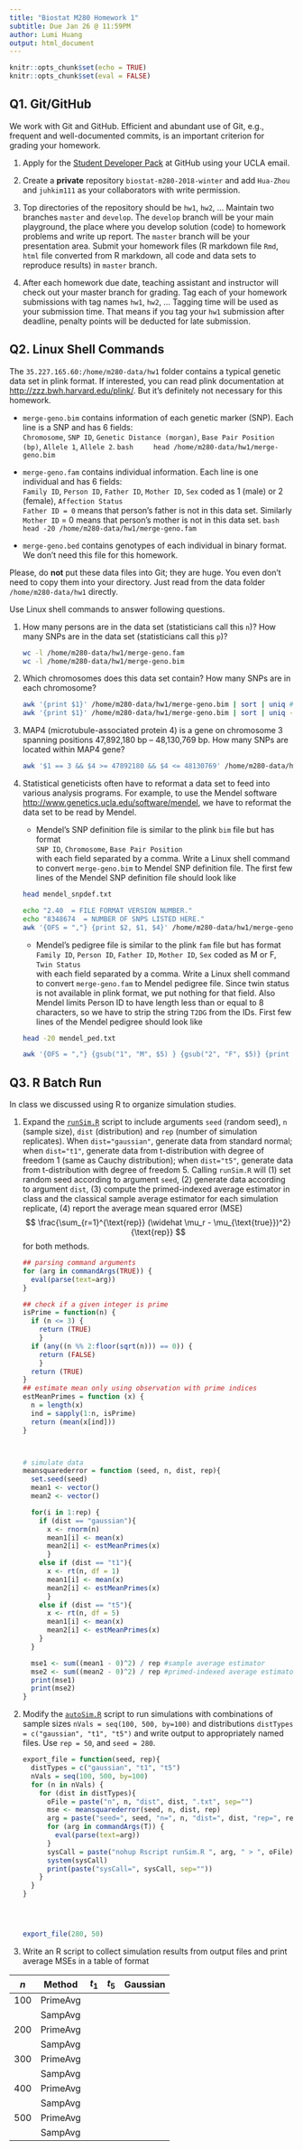 ```yaml
---
title: "Biostat M280 Homework 1"
subtitle: Due Jan 26 @ 11:59PM
author: Lumi Huang
output: html_document
---
```


```r
knitr::opts_chunk$set(echo = TRUE)
knitr::opts_chunk$set(eval = FALSE)
```

## Q1. Git/GitHub

We work with Git and GitHub. Efficient and abundant use of Git, e.g., frequent and well-documented commits, is an important criterion for grading your homework.

1. Apply for the [Student Developer Pack](https://education.github.com/pack) at GitHub using your UCLA email.

2. Create a **private** repository `biostat-m280-2018-winter` and add `Hua-Zhou` and `juhkim111` as your collaborators with write permission.

3. Top directories of the repository should be `hw1`, `hw2`, ... Maintain two branches `master` and `develop`. The `develop` branch will be your main playground, the place where you develop solution (code) to homework problems and write up report. The `master` branch will be your presentation area. Submit your homework files (R markdown file `Rmd`, `html` file converted from R markdown, all code and data sets to reproduce results) in `master` branch.

4. After each homework due date, teaching assistant and instructor will check out your master branch for grading. Tag each of your homework submissions with tag names `hw1`, `hw2`, ... Tagging time will be used as your submission time. That means if you tag your `hw1` submission after deadline, penalty points will be deducted for late submission.

## Q2. Linux Shell Commands

The `35.227.165.60:/home/m280-data/hw1` folder contains a typical genetic data set in plink format. If interested, you can read plink documentation at <http://zzz.bwh.harvard.edu/plink/>. But it's definitely not necessary for this homework.

- `merge-geno.bim` contains information of each genetic marker (SNP). Each line is a SNP and has 6 fields:  
`Chromosome`, `SNP ID`, `Genetic Distance (morgan)`, `Base Pair Position (bp)`, `Allele 1`, `Allele 2`.
    ```bash
    head /home/m280-data/hw1/merge-geno.bim
    ```

- `merge-geno.fam` contains individual information. Each line is one individual and has 6 fields:  
`Family ID`, `Person ID`, `Father ID`, `Mother ID`, `Sex` coded as 1 (male) or 2 (female), `Affection Status`  
`Father ID = 0` means that person's father is not in this data set. Similarly `Mother ID` = 0 means that person's mother is not in this data set.
    ```bash
    head -20 /home/m280-data/hw1/merge-geno.fam
    ```

- `merge-geno.bed` contains genotypes of each individual in binary format. We don't need this file for this homework.

Please, do **not** put these data files into Git; they are huge. You even don't need to copy them into your directory. Just read from the data folder `/home/m280-data/hw1` directly.

Use Linux shell commands to answer following questions. 

1. How many persons are in the data set (statisticians call this `n`)? How many SNPs are in the data set (statisticians call this `p`)?


    ```bash
    wc -l /home/m280-data/hw1/merge-geno.fam
    wc -l /home/m280-data/hw1/merge-geno.bim
    ```

2. Which chromosomes does this data set contain? How many SNPs are in each chromosome? 

    ```bash
    awk '{print $1}' /home/m280-data/hw1/merge-geno.bim | sort | uniq #chromsome
    awk '{print $1}' /home/m280-data/hw1/merge-geno.bim | sort | uniq -c #SNPs
    ```


3. MAP4 (microtubule-associated protein 4) is a gene on chromosome 3 spanning positions 47,892,180 bp -- 48,130,769 bp. How many SNPs are located within MAP4 gene?

    ```bash
    awk '$1 == 3 && $4 >= 47892180 && $4 <= 48130769' /home/m280-data/hw1/merge-geno.bim | wc -l
    ```

4. Statistical geneticists often have to reformat a data set to feed into various analysis programs. For example, to use the Mendel software <http://www.genetics.ucla.edu/software/mendel>, we have to reformat the data set to be read by Mendel.

      - Mendel's SNP definition file is similar to the plink `bim` file but has format  
      `SNP ID`, `Chromosome`, `Base Pair Position`  
      with each field separated by a comma. Write a Linux shell command to convert `merge-geno.bim` to Mendel SNP definition file. The first few lines of the Mendel SNP definition file should look like
    ```bash
    head mendel_snpdef.txt
    ```
    
    ```bash
    echo "2.40  = FILE FORMAT VERSION NUMBER."
    echo "8348674  = NUMBER OF SNPS LISTED HERE."
    awk '{OFS = ","} {print $2, $1, $4}' /home/m280-data/hw1/merge-geno.bim | head
    ```
    
    - Mendel's pedigree file is similar to the plink `fam` file but has format  
    `Family ID`, `Person ID`, `Father ID`, `Mother ID`, `Sex` coded as M or F, `Twin Status`  
    with each field separated by a comma. Write a Linux shell command to convert `merge-geno.fam` to Mendel pedigree file. Since twin status is not available in plink format, we put nothing for that field. Also Mendel limits Person ID to have length less than or equal to 8 characters, so we have to strip the string `T2DG` from the IDs. First few lines of the Mendel pedigree should look like
    ```bash
    head -20 mendel_ped.txt
    ```
    
    ```bash
    awk '{OFS = ","} {gsub("1", "M", $5) } {gsub("2", "F", $5)} {print $1, $2, $3, $4, $5, twinstatus}' /home/m280-data/hw1/merge-geno.fam | sed 's/$//' | head
    ```


## Q3. R Batch Run

In class we discussed using R to organize simulation studies. 

1. Expand the [`runSim.R`](http://hua-zhou.github.io/teaching/biostatm280-2018winter/slides/02-linux/runSim.R) script to include arguments `seed` (random seed), `n` (sample size), `dist` (distribution) and `rep` (number of simulation replicates). When `dist="gaussian"`, generate data from standard normal; when `dist="t1"`, generate data from t-distribution with degree of freedom 1 (same as Cauchy distribution); when `dist="t5"`, generate data from t-distribution with degree of freedom 5. Calling `runSim.R` will (1) set random seed according to argument `seed`, (2) generate data according to argument `dist`, (3) compute the primed-indexed average estimator in class and the classical sample average estimator for each simulation replicate, (4) report the average mean squared error (MSE)
$$
  \frac{\sum_{r=1}^{\text{rep}} (\widehat \mu_r - \mu_{\text{true}})^2}{\text{rep}}
$$
for both methods.

    ```r
    ## parsing command arguments
    for (arg in commandArgs(TRUE)) {
      eval(parse(text=arg))
    }
    
    ## check if a given integer is prime
    isPrime = function(n) {
      if (n <= 3) {
        return (TRUE)
        }
      if (any((n %% 2:floor(sqrt(n))) == 0)) {
        return (FALSE)
        }
      return (TRUE)
    }
    ## estimate mean only using observation with prime indices
    estMeanPrimes = function (x) {
      n = length(x)
      ind = sapply(1:n, isPrime)
      return (mean(x[ind]))
    }
    

    
    # simulate data
    meansquarederror = function (seed, n, dist, rep){
      set.seed(seed)
      mean1 <- vector()
      mean2 <- vector()
      
      for(i in 1:rep) {
        if (dist == "gaussian"){
          x <- rnorm(n)
          mean1[i] <- mean(x)
          mean2[i] <- estMeanPrimes(x)
          }
        else if (dist == "t1"){
          x <- rt(n, df = 1)
          mean1[i] <- mean(x)
          mean2[i] <- estMeanPrimes(x)
          }
        else if (dist == "t5"){
          x <- rt(n, df = 5)
          mean1[i] <- mean(x)
          mean2[i] <- estMeanPrimes(x)
        }
      }

      mse1 <- sum((mean1 - 0)^2) / rep #sample average estimator
      mse2 <- sum((mean2 - 0)^2) / rep #primed-indexed average estimator
      print(mse1)
      print(mse2)
    }

    ```

2. Modify the [`autoSim.R`](http://hua-zhou.github.io/teaching/biostatm280-2018winter/slides/02-linux/autoSim.R) script to run simulations with combinations of sample sizes `nVals = seq(100, 500, by=100)` and distributions `distTypes = c("gaussian", "t1", "t5")` and write output to appropriately named files. Use `rep = 50`, and `seed = 280`. 

    ```r
    export_file = function(seed, rep){
      distTypes = c("gaussian", "t1", "t5")
      nVals = seq(100, 500, by=100)
      for (n in nVals) {
        for (dist in distTypes){
          oFile = paste("n", n, "dist", dist, ".txt", sep="")
          mse <- meansquarederror(seed, n, dist, rep)
          arg = paste("seed=", seed, "n=", n, "dist=", dist, "rep=", rep, sep=" ")
          for (arg in commandArgs(T)) {
            eval(parse(text=arg))
          }
          sysCall = paste("nohup Rscript runSim.R ", arg, " > ", oFile)
          system(sysCall)
          print(paste("sysCall=", sysCall, sep=""))
        }
      }
    }
    
    
    
    
    export_file(280, 50)
    ```




3. Write an R script to collect simulation results from output files and print average MSEs in a table of format

| $n$ | Method   | $t_1$ | $t_5$ | Gaussian |
|-----|----------|-------|-------|----------|
| 100 | PrimeAvg |       |       |          |
|     | SampAvg  |       |       |          |
| 200 | PrimeAvg |       |       |          |
|     | SampAvg  |       |       |          |
| 300 | PrimeAvg |       |       |          |
|     | SampAvg  |       |       |          |
| 400 | PrimeAvg |       |       |          |
|     | SampAvg  |       |       |          |
| 500 | PrimeAvg |       |       |          |
|     | SampAvg  |       |       |          |

```r

```



